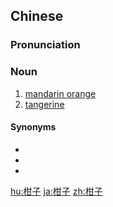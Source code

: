 ==Chinese==
{{zh-forms}}

===Pronunciation===
{{zh-pron
|m=gānzi
|cat=n
}}

===Noun===
{{zh-noun}}

# [[mandarin orange]]
# [[tangerine]]

====Synonyms====
* {{zh-l|橘子}}
* {{zh-l|蜜柑}}
* {{zh-l|甌柑}}

[[hu:柑子]]
[[ja:柑子]]
[[zh:柑子]]